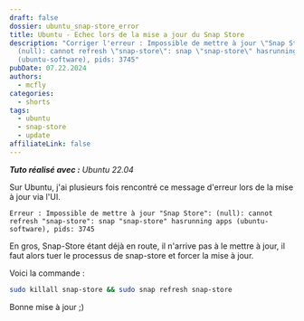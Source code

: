 ```yaml
---
draft: false
dossier: ubuntu_snap-store_error
title: Ubuntu - Echec lors de la mise a jour du Snap Store
description: "Corriger l'erreur : Impossible de mettre à jour \"Snap Store\":
  (null): cannot refresh \"snap-store\": snap \"snap-store\" hasrunning apps
  (ubuntu-software), pids: 3745"
pubDate: 07.22.2024
authors:
  - mcfly
categories:
  - shorts
tags:
  - ubuntu
  - snap-store
  - update
affiliateLink: false
---
```

***Tuto réalisé avec :** Ubuntu 22.04*

Sur Ubuntu, j'ai plusieurs fois rencontré ce message d'erreur lors de la mise à jour via l'UI.
```
Erreur : Impossible de mettre à jour "Snap Store": (null): cannot refresh "snap-store": snap "snap-store" hasrunning apps (ubuntu-software), pids: 3745
```
En gros, Snap-Store étant déjà en route, il n'arrive pas à le mettre à jour, il faut alors tuer le processus de snap-store et forcer la mise à jour.

Voici la commande :
```bash
sudo killall snap-store && sudo snap refresh snap-store
```

Bonne mise à jour ;)

